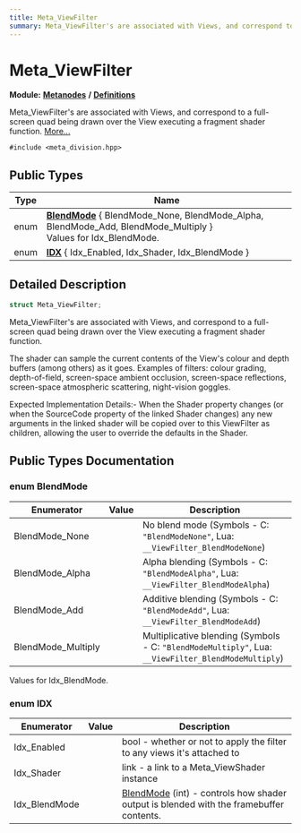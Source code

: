 ```yaml
---
title: Meta_ViewFilter
summary: Meta_ViewFilter's are associated with Views, and correspond to a full-screen quad being drawn over the View executing a fragment shader function. 
---
```


# Meta_ViewFilter

**Module:** **[Metanodes](../../modules/metanodes/index.mdx)** **/** **[Definitions](../../modules/metanodes/definitions.mdx)**

Meta_ViewFilter's are associated with Views, and correspond to a full-screen quad being drawn over the View executing a fragment shader function.  [More...](#detailed-description)

`#include <meta_division.hpp>`

## Public Types

| Type           | Name           |
| -------------- | -------------- |
| enum| **[BlendMode](#enum-blendmode)** \{ BlendMode_None, BlendMode_Alpha, BlendMode_Add, BlendMode_Multiply \}<br />Values for Idx_BlendMode.  |
| enum| **[IDX](#enum-idx)** \{ Idx_Enabled, Idx_Shader, Idx_BlendMode \} |

## Detailed Description

```cpp
struct Meta_ViewFilter;
```

Meta_ViewFilter's are associated with Views, and correspond to a full-screen quad being drawn over the View executing a fragment shader function. 

The shader can sample the current contents of the View's colour and depth buffers (among others) as it goes. Examples of filters: colour grading, depth-of-field, screen-space ambient occlusion, screen-space reflections, screen-space atmospheric scattering, night-vision goggles.

Expected Implementation Details:- When the Shader property changes (or when the SourceCode property of the linked Shader changes) any new arguments in the linked shader will be copied over to this ViewFilter as children, allowing the user to override the defaults in the Shader. 

## Public Types Documentation

### enum BlendMode

| Enumerator | Value | Description |
| ---------- | ----- | ----------- |
| BlendMode_None | | No blend mode (Symbols - C: `"BlendModeNone"`, Lua: `__ViewFilter_BlendModeNone`)   |
| BlendMode_Alpha | | Alpha blending (Symbols - C: `"BlendModeAlpha"`, Lua: `__ViewFilter_BlendModeAlpha`)   |
| BlendMode_Add | | Additive blending (Symbols - C: `"BlendModeAdd"`, Lua: `__ViewFilter_BlendModeAdd`)   |
| BlendMode_Multiply | | Multiplicative blending (Symbols - C: `"BlendModeMultiply"`, Lua: `__ViewFilter_BlendModeMultiply`)   |

Values for Idx_BlendMode. 

### enum IDX

| Enumerator | Value | Description |
| ---------- | ----- | ----------- |
| Idx_Enabled | | bool - whether or not to apply the filter to any views it's attached to   |
| Idx_Shader | | link - a link to a Meta_ViewShader instance   |
| Idx_BlendMode | | [BlendMode](#enum-blendmode) (int) - controls how shader output is blended with the framebuffer contents.   |
